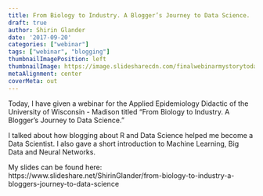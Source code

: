 ```yaml
---
title: From Biology to Industry. A Blogger’s Journey to Data Science.
draft: true
author: Shirin Glander
date: '2017-09-20'
categories: ["webinar"]
tags: ["webinar", "blogging"]
thumbnailImagePosition: left
thumbnailImage: https://image.slidesharecdn.com/finalwebinarmystorytodatascience-170918122443/95/from-biology-to-industry-a-bloggers-journey-to-data-science-1-638.jpg?cb=1505737703
metaAlignment: center
coverMeta: out
---
```


Today, I have given a webinar for the Applied Epidemiology Didactic of the University of Wisconsin - Madison titled "From Biology to Industry. A Blogger’s Journey to Data Science."

I talked about how blogging about R and Data Science helped me become a Data Scientist. I also gave a short introduction to Machine Learning, Big Data and Neural Networks. 

My slides can be found here:
https://www.slideshare.net/ShirinGlander/from-biology-to-industry-a-bloggers-journey-to-data-science